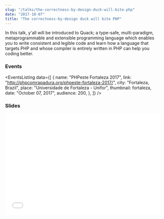 ```yaml
---
slug: "/talks/the-correctness-by-design-duck-will-bite-php"
date: "2017-10-07"
title: "The correctness-by-design duck will bite PHP"
---
```




In this talk, y'all will be introduced to Quack; a type-safe, multi-paradigm, metaprogrammable and extensible programming language which enables you to write consistent and legible code and learn how a language that targets PHP and whose compiler is entirely written in PHP can help you coding better.

### Events

<EventsListing
  data={[
    {
      name: "PHPeste Fortaleza 2017",
      link: "http://phpcomrapadura.org/phpeste-fortaleza-2017/",
      city: "Fortaleza, Brazil",
      place: "Universidade de Fortaleza - Unifor",
      thumbnail: fortaleza,
      date: "October 07, 2017",
      audience: 200,
    },
  ]}
/>

### Slides

<div style="left: 0; width: 100%; height: 0; position: relative; padding-bottom: 65.2103%;">
  <iframe
    src="//speakerdeck.com/player/4115ac7d30524145b948c109f81fd0a9"
    style="border: 0; top: 0; left: 0; width: 100%; height: 100%; position: absolute;"
    allowfullscreen
    scrolling="no"
  ></iframe>
</div>
